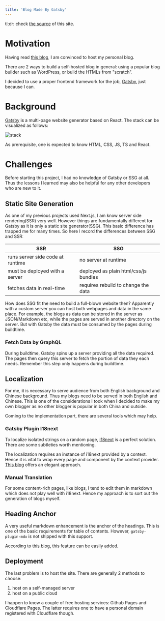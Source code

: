 ```yaml
---
title: 'Blog Made By Gatsby'
---
```


tl;dr: check [the source](https://github.com/onichandame/homepage) of this site.

# Motivation

Having read [this blog][why-self-host], I am convinced to host my personal blog.

There are 2 ways to build a self-hosted blog in general: using a popular blog builder such as WordPress, or build the HTMLs from "scratch".

I decided to use a proper frontend framework for the job, [Gatsby][gatsby], just because I can.

# Background

[Gatsby][gatsby] is a multi-page website generator based on React. The stack can be visualized as follows:

![stack](https://res.cloudinary.com/onichandame/image/upload/v1655618391/pic/blog/gatsby-stack_vcxlky.png)

As prerequisite, one is expected to know HTML, CSS, JS, TS and React.

# Challenges

Before starting this project, I had no knowledge of Gatsby or SSG at all. Thus the lessons I learned may also be helpful for any other developers who are new to it.

## Static Site Generation

As one of my previous projects used Next.js, I am know server side rendering(SSR) very well. However things are fundamentally different for Gatsby as it is only a static site generator(SSG). This basic difference has trapped me for many times. So here I record the differences between SSG and SSR:

| SSR                              | SSG                                   |
| -------------------------------- | ------------------------------------- |
| runs server side code at runtime | no server at runtime                  |
| must be deployed with a server   | deployed as plain html/css/js bundles |
| fetches data in real-time        | requires rebuild to change the data   |

How does SSG fit the need to build a full-blown website then? Apparently with a custom server you can host both webpages and data in the same place. For example, the blogs as data can be stored in the server as JSON/Markdown etc, while the pages are served in another directory on the server. But with Gatsby the data must be consumed by the pages during buildtime.

### Fetch Data by GraphQL

During buildtime, Gatsby spins up a server providing all the data required. The pages then query this server to fetch the portion of data they each needs. Remember this step only happens during buildtime.

## Localization

For me, it is necessary to serve audience from both English background and Chinese background. Thus my blogs need to be served in both English and Chinese. This is one of the considerations I took when I decided to make my own blogger as no other blogger is popular in both China and outside.

Coming to the implementation part, there are several tools which may help.

### Gatsby Plugin I18next

To localize isolated strings on a random page, [i18next][i18n] is a perfect solution. There are some subtleties worth mentioning.

The localization requires an instance of i18next provided by a context. Hence it is vital to wrap every page and component by the context provider. [This blog](https://andremonteiro.pt/gatsby-i18next-wrap-page-element/) offers an elegant approach.

### Manual Translation

For some content-rich pages, like blogs, I tend to edit them in markdown which does not play well with i18next. Hence my approach is to sort out the generation of blogs myself.

## Heading Anchor

A very useful markdown enhancement is the anchor of the headings. This is one of the basic requirements for table of contents. However, `gatsby-plugin-mdx` is not shipped with this support.

According to [this blog][heading-anchor], this feature can be easily added.

## Deployment

The last problem is to host the site. There are generally 2 methods to choose:

1. host on a self-managed server
1. host on a public cloud

I happen to know a couple of free hosting services: Github Pages and Cloudflare Pages. The latter requires one to have a personal domain registered with Cloudflare though.

[gatsby]: https://www.gatsbyjs.org
[why-self-host]: https://bloggingexplorer.com/self-hosted-blog
[i18n]: https://github.com/microapps/gatsby-plugin-react-i18next
[heading-anchor]: https://johno.com/mdx-table-of-contents-components-in-gatsby
[my-blog]: https://onichandame.com
